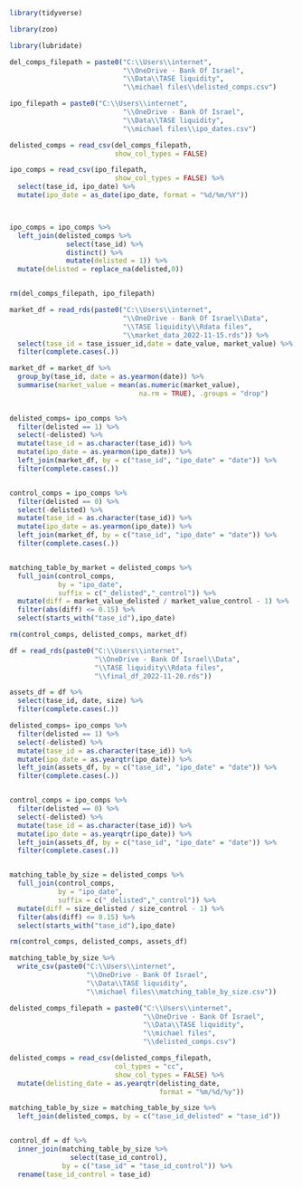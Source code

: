 
```r

library(tidyverse)

library(zoo)

library(lubridate)

```


```r

del_comps_filepath = paste0("C:\\Users\\internet",
                            "\\OneDrive - Bank Of Israel",
                            "\\Data\\TASE liquidity",
                            "\\michael files\\delisted_comps.csv")

ipo_filepath = paste0("C:\\Users\\internet",
                            "\\OneDrive - Bank Of Israel",
                            "\\Data\\TASE liquidity",
                            "\\michael files\\ipo_dates.csv")

delisted_comps = read_csv(del_comps_filepath,
                          show_col_types = FALSE)

ipo_comps = read_csv(ipo_filepath,
                          show_col_types = FALSE) %>% 
  select(tase_id, ipo_date) %>% 
  mutate(ipo_date = as_date(ipo_date, format = "%d/%m/%Y"))



ipo_comps = ipo_comps %>% 
  left_join(delisted_comps %>% 
              select(tase_id) %>% 
              distinct() %>% 
              mutate(delisted = 1)) %>% 
  mutate(delisted = replace_na(delisted,0))


rm(del_comps_filepath, ipo_filepath)

```


```r

market_df = read_rds(paste0("C:\\Users\\internet",
                            "\\OneDrive - Bank Of Israel\\Data",
                            "\\TASE liquidity\\Rdata files",
                            "\\market_data_2022-11-15.rds")) %>% 
  select(tase_id = tase_issuer_id,date = date_value, market_value) %>% 
  filter(complete.cases(.))

market_df = market_df %>% 
  group_by(tase_id, date = as.yearmon(date)) %>% 
  summarise(market_value = mean(as.numeric(market_value),
                                na.rm = TRUE), .groups = "drop")
  

delisted_comps= ipo_comps %>%
  filter(delisted == 1) %>% 
  select(-delisted) %>% 
  mutate(tase_id = as.character(tase_id)) %>% 
  mutate(ipo_date = as.yearmon(ipo_date)) %>% 
  left_join(market_df, by = c("tase_id", "ipo_date" = "date")) %>% 
  filter(complete.cases(.))


control_comps = ipo_comps %>%
  filter(delisted == 0) %>% 
  select(-delisted) %>% 
  mutate(tase_id = as.character(tase_id)) %>% 
  mutate(ipo_date = as.yearmon(ipo_date)) %>% 
  left_join(market_df, by = c("tase_id", "ipo_date" = "date")) %>% 
  filter(complete.cases(.))


matching_table_by_market = delisted_comps %>% 
  full_join(control_comps,
            by = "ipo_date",
            suffix = c("_delisted","_control")) %>% 
  mutate(diff = market_value_delisted / market_value_control - 1) %>% 
  filter(abs(diff) <= 0.15) %>%
  select(starts_with("tase_id"),ipo_date)

rm(control_comps, delisted_comps, market_df)

```



```r

df = read_rds(paste0("C:\\Users\\internet",
                     "\\OneDrive - Bank Of Israel\\Data",
                     "\\TASE liquidity\\Rdata files",
                     "\\final_df_2022-11-20.rds"))

assets_df = df %>% 
  select(tase_id, date, size) %>% 
  filter(complete.cases(.))

delisted_comps= ipo_comps %>%
  filter(delisted == 1) %>% 
  select(-delisted) %>% 
  mutate(tase_id = as.character(tase_id)) %>% 
  mutate(ipo_date = as.yearqtr(ipo_date)) %>% 
  left_join(assets_df, by = c("tase_id", "ipo_date" = "date")) %>% 
  filter(complete.cases(.))


control_comps = ipo_comps %>%
  filter(delisted == 0) %>% 
  select(-delisted) %>% 
  mutate(tase_id = as.character(tase_id)) %>% 
  mutate(ipo_date = as.yearqtr(ipo_date)) %>% 
  left_join(assets_df, by = c("tase_id", "ipo_date" = "date")) %>% 
  filter(complete.cases(.))


matching_table_by_size = delisted_comps %>% 
  full_join(control_comps,
            by = "ipo_date",
            suffix = c("_delisted","_control")) %>% 
  mutate(diff = size_delisted / size_control - 1) %>% 
  filter(abs(diff) <= 0.15) %>%
  select(starts_with("tase_id"),ipo_date)

rm(control_comps, delisted_comps, assets_df)

```

```r

matching_table_by_size %>% 
  write_csv(paste0("C:\\Users\\internet",
                   "\\OneDrive - Bank Of Israel",
                   "\\Data\\TASE liquidity",
                   "\\michael files\\matching_table_by_size.csv"))


```

```r

delisted_comps_filepath = paste0("C:\\Users\\internet",
                                 "\\OneDrive - Bank Of Israel",
                                 "\\Data\\TASE liquidity",
                                 "\\michael files",
                                 "\\delisted_comps.csv")

delisted_comps = read_csv(delisted_comps_filepath,
                          col_types = "cc",
                          show_col_types = FALSE) %>% 
  mutate(delisting_date = as.yearqtr(delisting_date,
                                     format = "%m/%d/%y"))

matching_table_by_size = matching_table_by_size %>% 
  left_join(delisted_comps, by = c("tase_id_delisted" = "tase_id"))


control_df = df %>% 
  inner_join(matching_table_by_size %>% 
               select(tase_id_control),
             by = c("tase_id" = "tase_id_control")) %>% 
  rename(tase_id_control = tase_id)


```


